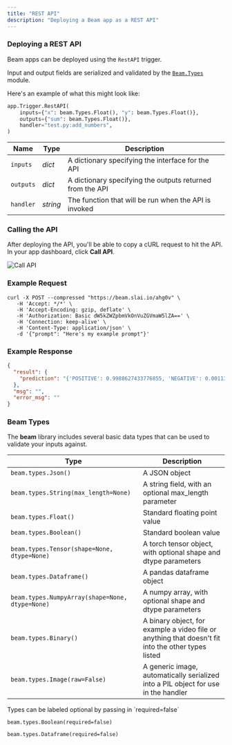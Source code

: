 ```yaml
---
title: "REST API"
description: "Deploying a Beam app as a REST API"
---
```


### Deploying a REST API

Beam apps can be deployed using the `RestAPI` trigger.

Input and output fields are serialized and validated by the [`Beam.Types`](/beam/triggers/webhook#beam-types) module.

Here's an example of what
this might look like:

```python
app.Trigger.RestAPI(
	inputs={"x": beam.Types.Float(), "y": beam.Types.Float()},
	outputs={"sum": beam.Types.Float()},
	handler="test.py:add_numbers",
)
```

| Name      | Type     | Description                                               |
| --------- | -------- | --------------------------------------------------------- |
| `inputs`  | _dict_   | A dictionary specifying the interface for the API         |
| `outputs` | _dict_   | A dictionary specifying the outputs returned from the API |
| `handler` | _string_ | The function that will be run when the API is invoked     |

### Calling the API

After deploying the API, you'll be able to copy a cURL request to hit the API. In your app dashboard, click **Call API**.

![Call API](/img/beam/tools/call-api.png)

### Example Request

```curl
curl -X POST --compressed "https://beam.slai.io/ahg0v" \
   -H 'Accept: */*' \
   -H 'Accept-Encoding: gzip, deflate' \
   -H 'Authorization: Basic dW5kZWZpbmVkOnVuZGVmaW5lZA==' \
   -H 'Connection: keep-alive' \
   -H 'Content-Type: application/json' \
   -d '{"prompt": "Here's my example prompt"}'
```

### Example Response

```json
{
  "result": {
    "prediction": "{'POSITIVE': 0.9988627433776855, 'NEGATIVE': 0.0011372779263183475}"
  },
  "msg": "",
  "error_msg": ""
}
```

### Beam Types

The **beam** library includes several basic data types that can be used to
validate your inputs against.

| Type                                            | Description                                                                                        |
| ----------------------------------------------- | -------------------------------------------------------------------------------------------------- |
| `beam.types.Json()`                             | A JSON object                                                                                      |
| `beam.types.String(max_length=None)`            | A string field, with an optional max_length parameter                                              |
| `beam.types.Float()`                            | Standard floating point value                                                                      |
| `beam.types.Boolean()`                          | Standard boolean value                                                                             |
| `beam.types.Tensor(shape=None, dtype=None)`     | A torch tensor object, with optional shape and dtype parameters                                    |
| `beam.types.Dataframe()`                        | A pandas dataframe object                                                                          |
| `beam.types.NumpyArray(shape=None, dtype=None)` | A numpy array, with optional shape and dtype parameters                                            |
| `beam.types.Binary()`                           | A binary object, for example a video file or anything that doesn't fit into the other types listed |
| `beam.types.Image(raw=False)`                   | A generic image, automatically serialized into a PIL object for use in the handler                 |

<Tip>
Types can be labeled optional by passing in `required=false`

`beam.types.Boolean(required=false)`

`beam.types.Dataframe(required=false)`

</Tip>
